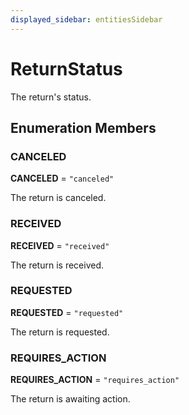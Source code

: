```yaml
---
displayed_sidebar: entitiesSidebar
---
```



# ReturnStatus

The return's status.

## Enumeration Members

### CANCELED

 **CANCELED** = `"canceled"`

The return is canceled.

### RECEIVED

 **RECEIVED** = `"received"`

The return is received.

### REQUESTED

 **REQUESTED** = `"requested"`

The return is requested.

### REQUIRES\_ACTION

 **REQUIRES\_ACTION** = `"requires_action"`

The return is awaiting action.
